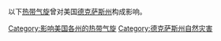 以下[[热带气旋|热带气旋]]曾对美国[[德克萨斯州|德克萨斯州]]构成影响。

[[Category:影响美国各州的热带气旋|Category:影响美国各州的热带气旋]]
[[Category:德克萨斯州自然灾害|Category:德克萨斯州自然灾害]]